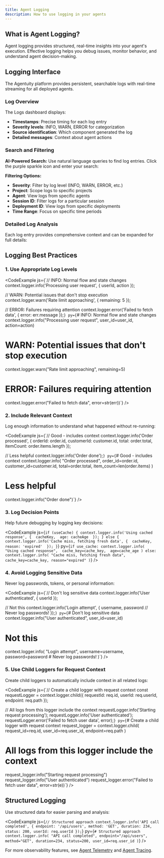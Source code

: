 ```yaml
---
title: Agent Logging
description: How to use logging in your agents
---
```


## What is Agent Logging?

Agent logging provides structured, real-time insights into your agent's execution. Effective logging helps you debug issues, monitor behavior, and understand agent decision-making.

## Logging Interface

The Agentuity platform provides persistent, searchable logs with real-time streaming for all deployed agents.

<ThemeImage baseName="agent-logs" alt="Logs Overview" />

### Log Overview

The Logs dashboard displays:

- **Timestamps**: Precise timing for each log entry
- **Severity levels**: INFO, WARN, ERROR for categorization  
- **Source identification**: Which component generated the log
- **Detailed messages**: Context about agent actions

### Search and Filtering

**AI-Powered Search:**
Use natural language queries to find log entries. Click the purple sparkle icon and enter your search:

<ThemeImage baseName="agent-logs-filter" alt="AI-Powered Log Search" />

**Filtering Options:**
- **Severity**: Filter by log level (INFO, WARN, ERROR, etc.)
- **Project**: Scope logs to specific projects
- **Agent**: View logs from specific agents
- **Session ID**: Filter logs for a particular session
- **Deployment ID**: View logs from specific deployments
- **Time Range**: Focus on specific time periods

### Detailed Log Analysis

Each log entry provides comprehensive context and can be expanded for full details:

<ThemeImage baseName="agent-logs-detail" alt="Detailed Log Entry View" />

## Logging Best Practices

### 1. Use Appropriate Log Levels

<CodeExample js={`// INFO: Normal flow and state changes
context.logger.info('Processing user request', { userId, action });

// WARN: Potential issues that don't stop execution
context.logger.warn('Rate limit approaching', { remaining: 5 });

// ERROR: Failures requiring attention
context.logger.error('Failed to fetch data', { error: err.message });`} py={`# INFO: Normal flow and state changes
context.logger.info("Processing user request", user_id=user_id, action=action)

# WARN: Potential issues that don't stop execution
context.logger.warn("Rate limit approaching", remaining=5)

# ERROR: Failures requiring attention
context.logger.error("Failed to fetch data", error=str(err))`} />

### 2. Include Relevant Context

Log enough information to understand what happened without re-running:

<CodeExample js={`// Good - includes context
context.logger.info('Order processed', {
  orderId: order.id,
  customerId: customer.id,
  total: order.total,
  itemCount: order.items.length
});

// Less helpful
context.logger.info('Order done');`} py={`# Good - includes context
context.logger.info(
    "Order processed",
    order_id=order.id,
    customer_id=customer.id,
    total=order.total,
    item_count=len(order.items)
)

# Less helpful
context.logger.info("Order done")`} />

### 3. Log Decision Points

Help future debugging by logging key decisions:

<CodeExample js={`if (useCache) {
  context.logger.info('Using cached response', { 
    cacheKey, 
    age: cacheAge 
  });
} else {
  context.logger.info('Cache miss, fetching fresh data', { 
    cacheKey,
    reason: 'expired' 
  });
}`} py={`if use_cache:
    context.logger.info(
        "Using cached response", 
        cache_key=cache_key, 
        age=cache_age
    )
else:
    context.logger.info(
        "Cache miss, fetching fresh data", 
        cache_key=cache_key,
        reason="expired"
    )`} />

### 4. Avoid Logging Sensitive Data

Never log passwords, tokens, or personal information:

<CodeExample js={`// Don't log sensitive data
context.logger.info('User authenticated', { userId });

// Not this
context.logger.info('Login attempt', { 
  username, 
  password  // Never log passwords!
});`} py={`# Don't log sensitive data
context.logger.info("User authenticated", user_id=user_id)

# Not this
context.logger.info(
    "Login attempt", 
    username=username, 
    password=password  # Never log passwords!
)`} />

### 5. Use Child Loggers for Request Context

Create child loggers to automatically include context in all related logs:

<CodeExample js={`// Create a child logger with request context
const requestLogger = context.logger.child({ 
  requestId: req.id, 
  userId: req.userId,
  endpoint: req.path
});

// All logs from this logger include the context
requestLogger.info('Starting request processing');
requestLogger.info('User authenticated');
requestLogger.error('Failed to fetch user data', error);`} py={`# Create a child logger with request context
request_logger = context.logger.child(
    request_id=req.id,
    user_id=req.user_id,
    endpoint=req.path
)

# All logs from this logger include the context
request_logger.info("Starting request processing")
request_logger.info("User authenticated")
request_logger.error("Failed to fetch user data", error=str(e))`} />

## Structured Logging

Use structured data for easier parsing and analysis:

<CodeExample js={`// Structured approach
context.logger.info('API call completed', {
  endpoint: '/api/users',
  method: 'GET',
  duration: 234,
  status: 200,
  userId: req.userId
});`} py={`# Structured approach
context.logger.info(
    "API call completed",
    endpoint="/api/users",
    method="GET",
    duration=234,
    status=200,
    user_id=req.user_id
)`} />

For more observability features, see [Agent Telemetry](/Guides/agent-telemetry) and [Agent Tracing](/Guides/agent-tracing).